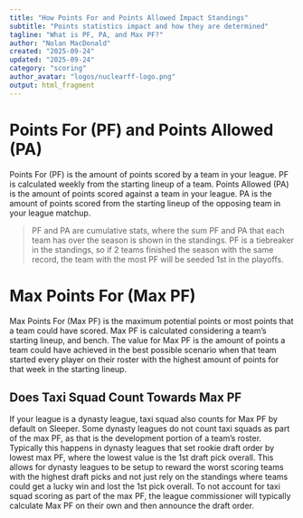 ```yaml
---
title: "How Points For and Points Allowed Impact Standings"
subtitle: "Points statistics impact and how they are determined"
tagline: "What is PF, PA, and Max PF?"
author: "Nolan MacDonald"
created: "2025-09-24"
updated: "2025-09-24"
category: "scoring"
author_avatar: "logos/nuclearff-logo.png"
output: html_fragment
---
```


# Points For (PF) and Points Allowed (PA)

Points For (PF) is the amount of points scored by a team in your league.
PF is calculated weekly from the starting lineup of a team.
Points Allowed (PA) is the amount of points scored against a team in your league.
PA is the amount of points scored from the starting lineup of the opposing team in your league matchup.

<blockquote>
PF and PA are cumulative stats, where the sum PF and PA that each team has over the season is shown in the standings.
PF is a tiebreaker in the standings, so if 2 teams finished the season with the same record, the team with the most PF will be seeded 1st in the playoffs.
</blockquote>

# Max Points For (Max PF)

Max Points For (Max PF) is the maximum potential points or most points that a team could have scored.
Max PF is calculated considering a team's starting lineup, and bench.
The value for Max PF is the amount of points a team could have achieved in the best possible scenario when that team started every player on their roster with the highest amount of points for that week in the starting lineup.

## Does Taxi Squad Count Towards Max PF

If your league is a dynasty league, taxi squad also counts for Max PF by default on Sleeper.
Some dynasty leagues do not count taxi squads as part of the max PF, as that is the development portion of a team's roster.
Typically this happens in dynasty leagues that set rookie draft order by lowest max PF, where the lowest value is the 1st draft pick overall.
This allows for dynasty leagues to be setup to reward the worst scoring teams with the highest draft picks and not just rely on the standings where teams could get a lucky win and lost the 1st pick overall.
To not account for taxi squad scoring as part of the max PF, the league commissioner will typically calculate Max PF on their own and then announce the draft order.



